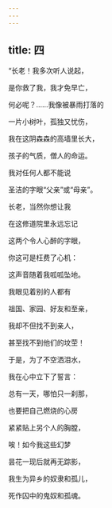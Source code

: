 ```yaml
---
---
---
```

title: 四
---




“长老！我多次听人说起，

是你救了我，我才免早亡，

何必呢？……我像被暴雨打落的

一片小树叶，孤独又忧伤，

我在这阴森森的高墙里长大，

孩子的气质，僧人的命运。

我对任何人都不能说

圣洁的字眼“父亲”或“母亲”。

长老，当然你想让我

在这修道院里永远忘记

这两个令人心醉的字眼，

你这可是枉费了心机：

这声音随着我呱呱坠地。

我眼见着别的人都有

祖国、家园、好友和至亲，

我却不但找不到亲人，

甚至找不到他们的坟茔！

于是，为了不空洒泪水，

我在心中立下了誓言：

总有一天，哪怕只一刹那，

也要把自己燃烧的心房

紧紧贴上另个人的胸膛，

唉！如今我这些幻梦

昙花一现后就再无踪影，

我生为异乡的奴隶和孤儿，

死作囚中的鬼奴和孤魂。